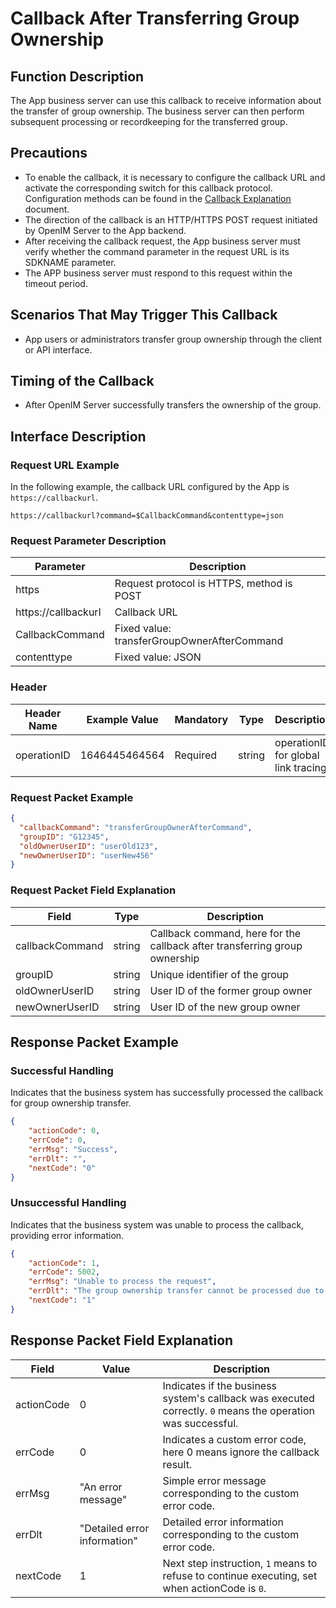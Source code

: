 # Callback After Transferring Group Ownership

## Function Description
The App business server can use this callback to receive information about the transfer of group ownership. The business server can then perform subsequent processing or recordkeeping for the transferred group.

## Precautions
- To enable the callback, it is necessary to configure the callback URL and activate the corresponding switch for this callback protocol. Configuration methods can be found in the [Callback Explanation](../introduction) document.
- The direction of the callback is an HTTP/HTTPS POST request initiated by OpenIM Server to the App backend.
- After receiving the callback request, the App business server must verify whether the command parameter in the request URL is its SDKNAME parameter.
- The APP business server must respond to this request within the timeout period.

## Scenarios That May Trigger This Callback
- App users or administrators transfer group ownership through the client or API interface.

## Timing of the Callback
- After OpenIM Server successfully transfers the ownership of the group.

## Interface Description

### Request URL Example
In the following example, the callback URL configured by the App is `https://callbackurl`.
```plaintext
https://callbackurl?command=$CallbackCommand&contenttype=json
```

### Request Parameter Description

| Parameter            | Description                                          |
|----------------------|------------------------------------------------------|
| https               | Request protocol is HTTPS, method is POST            |
| https://callbackurl | Callback URL                                         |
| CallbackCommand     | Fixed value: transferGroupOwnerAfterCommand          |
| contenttype         | Fixed value: JSON                                    |

### Header
| Header Name | Example Value | Mandatory | Type   | Description                         |
|-------------|---------------|-----------|--------|-------------------------------------|
| operationID | 1646445464564 | Required  | string | operationID for global link tracing |

### Request Packet Example
```json
{
  "callbackCommand": "transferGroupOwnerAfterCommand",
  "groupID": "G12345",
  "oldOwnerUserID": "userOld123",
  "newOwnerUserID": "userNew456"
}
```

### Request Packet Field Explanation

| Field            | Type   | Description                                  |
|------------------|--------|----------------------------------------------|
| callbackCommand  | string | Callback command, here for the callback after transferring group ownership |
| groupID          | string | Unique identifier of the group               |
| oldOwnerUserID   | string | User ID of the former group owner            |
| newOwnerUserID   | string | User ID of the new group owner               |

## Response Packet Example

### Successful Handling
Indicates that the business system has successfully processed the callback for group ownership transfer.

```json
{
    "actionCode": 0,
    "errCode": 0,
    "errMsg": "Success",
    "errDlt": "",
    "nextCode": "0"
}
```

### Unsuccessful Handling
Indicates that the business system was unable to process the callback, providing error information.

```json
{
    "actionCode": 1,
    "errCode": 5002,
    "errMsg": "Unable to process the request",
    "errDlt": "The group ownership transfer cannot be processed due to internal policy",
    "nextCode": "1"
}
```

## Response Packet Field Explanation

| Field      | Value | Description                                              |
|------------|-------|----------------------------------------------------------|
| actionCode | 0     | Indicates if the business system's callback was executed correctly. `0` means the operation was successful. |
| errCode    | 0     | Indicates a custom error code, here 0 means ignore the callback result. |
| errMsg     | "An error message" | Simple error message corresponding to the custom error code. |
| errDlt     | "Detailed error information" | Detailed error information corresponding to the custom error code. |
| nextCode   | 1     | Next step instruction, `1` means to refuse to continue executing, set when actionCode is `0`. |